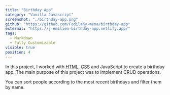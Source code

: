 ```yaml
---
title: "Birthday App"
category: "Vanilla Javascript"
screenshot: "./birthday-app.png"
github: "https://github.com/Fodilahy-mena/birthday-app"
external: "https://j-emilien-birthday-app.netlify.app/"
tags:
  - Markdown
  - Fully Customizable
visible: true
position: 4
---
```


In this project, I worked with <abbr title="HyperText Markup Language">HTML</abbr>, <abbr title="Cascading Style Sheets">CSS</abbr> and JavaScript to create a birthday app. The main purpose of this project was to implement CRUD operations.

You can sort people according to the most recent birthdays and filter them by name.
